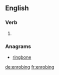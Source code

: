 
==English==

===Verb===
{{head|en}}

# {{present participle of|enrobe|lang=en}}

===Anagrams===
* [[ringbone#English|ringbone]]

[[de:enrobing]]
[[fr:enrobing]]